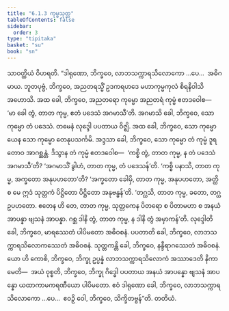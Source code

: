 ```yaml
---
title: "6.1.3 ကုမ္မသုတ္တ"
tableOfContents: false
sidebar:
  order: 3
type: "tipitaka"
basket: "su"
book: "sn"
---
```



<DynamicBreadcrumb />

<Division number="159" book="sn" e="ch" v="18" p="303">

<Paragraph number="1026" book="sn">
သာဝတ္ထိယံ ဝိဟရတိ. “ဒါရုဏော, ဘိက္ခဝေ, လာဘသက္ကာရသိလောကော …ပေ…  အဓိဂမာယ. ဘူတပုဗ္ဗံ, ဘိက္ခဝေ, အညတရသ္မိံ ဥဒကရဟဒေ မဟာကုမ္မကုလံ စိရနိဝါသိ အဟောသိ. အထ ခေါ, ဘိက္ခဝေ, အညတရော ကုမ္မော အညတရံ ကုမ္မံ ဧတဒဝေါစ—  ‘မာ ခေါ တွံ, တာတ ကုမ္မ, ဧတံ ပဒေသံ အဂမာသီ’တိ. အဂမာသိ ခေါ, ဘိက္ခဝေ, သော ကုမ္မော တံ ပဒေသံ. တမေနံ လုဒ္ဒေါ ပပတာယ ဝိဇ္ဈိ. အထ ခေါ, ဘိက္ခဝေ, သော ကုမ္မော ယေန သော ကုမ္မော တေနုပသင်္ကမိ. အဒ္ဒသာ ခေါ, ဘိက္ခဝေ, သော ကုမ္မော တံ ကုမ္မံ ဒူရတောဝ အာဂစ္ဆန္တံ. ဒိသွာန တံ ကုမ္မံ ဧတဒဝေါစ—  ‘ကစ္စိ တွံ, တာတ ကုမ္မ, န တံ ပဒေသံ အဂမာသီ’တိ? ‘အဂမာသိံ ခွါဟံ, တာတ ကုမ္မ, တံ ပဒေသန်’တိ. ‘ကစ္စိ ပနာသိ, တာတ ကုမ္မ, အက္ခတော အနုပဟတော’တိ? ‘အက္ခတော ခေါမှိ, တာတ ကုမ္မ, အနုပဟတော, အတ္ထိ စ မေ ဣဒံ သုတ္တကံ ပိဋ္ဌိတော ပိဋ္ဌိတော အနုဗန္ဓန်’တိ. ‘တဂ္ဃသိ, တာတ ကုမ္မ, ခတော, တဂ္ဃ ဥပဟတော. ဧတေန ဟိ တေ, တာတ ကုမ္မ, သုတ္တကေန ပိတရော စ ပိတာမဟာ စ အနယံ အာပန္နာ ဗျသနံ အာပန္နာ. ဂစ္ဆ ဒါနိ တွံ, တာတ ကုမ္မ, န ဒါနိ တွံ အမှာကန်’တိ.
</Paragraph>

<Paragraph number="1027" book="sn">
လုဒ္ဒေါတိ ခေါ, ဘိက္ခဝေ, မာရဿေတံ ပါပိမတော အဓိဝစနံ. ပပတာတိ ခေါ, ဘိက္ခဝေ, လာဘသက္ကာရသိလောကဿေတံ အဓိဝစနံ. သုတ္တကန္တိ ခေါ, ဘိက္ခဝေ, နန္ဒီရာဂဿေတံ အဓိဝစနံ. ယော ဟိ ကောစိ, ဘိက္ခဝေ, ဘိက္ခု ဥပ္ပန္နံ လာဘသက္ကာရသိလောကံ အဿာဒေတိ နိကာမေတိ—  အယံ ဝုစ္စတိ, ဘိက္ခဝေ, ဘိက္ခု ဂိဒ္ဓေါ ပပတာယ အနယံ အာပန္နော ဗျသနံ အာပန္နော ယထာကာမကရဏီယော ပါပိမတော. ဧဝံ ဒါရုဏော ခေါ, ဘိက္ခဝေ, လာဘသက္ကာရသိလောကော …ပေ…  ဧဝဉှိ ဝေါ, ဘိက္ခဝေ, သိက္ခိတဗ္ဗန်”တိ.

</Paragraph>
</Division>

<Paragraph number="1028" type="center" book="sn">
တတိယံ.
</Paragraph>
